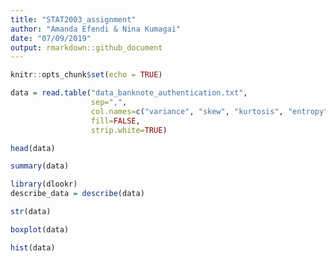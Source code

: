 ```yaml
---
title: "STAT2003_assignment"
author: "Amanda Efendi & Nina Kumagai"
date: "07/09/2019"
output: rmarkdown::github_document
---
```


```r
knitr::opts_chunk$set(echo = TRUE)
```

```r
data = read.table("data_banknote_authentication.txt",
                  sep=",",
                  col.names=c("variance", "skew", "kurtosis", "entropy", "class"),
                  fill=FALSE, 
                  strip.white=TRUE)
```

```r
head(data)
```

```r
summary(data)
```

```r
library(dlookr)
describe_data = describe(data)
```

```r
str(data)
```

```r
boxplot(data)
```

```r
hist(data)
```

